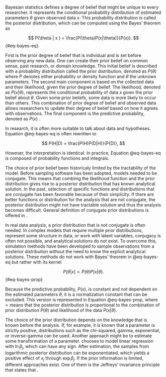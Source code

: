 Bayesian statistics defines a degree of belief that might be unique to every researcher. It represents the conditional
probability distribution of estimated parameters $\theta$ given observed data $x$. This probability distribution is
called the posterior distribution, which can be computed using the Bayes' theorem
\parencite[Page 35]{Marek2012_Pravdepodobnost} as

$$
P(\theta | x ) = \frac{P(\theta)P(x|\theta)}{P(x)}.
$$ {#eq-bayes-eq}

First is the prior degree of belief that is individual and is set before observing any new data. One can create their
prior belief on common sense, past research, or domain knowledge. This initial belief is described with a probability
distribution called the prior distribution, denoted as $P(\theta)$ where $P$ denotes either probability or density
function and $\theta$ the unknown parameters. The second main component is based on the collected data and their
likelihood, given the prior degree of belief. The likelihood, denoted as $P(x|\theta)$, represents the conditional
probability of data $x$ given the prior belief about $\theta$. Given some prior beliefs, some data is more likely to
occur than others. This combination of prior degree of belief and observed data allows researchers to update their
degree of belief based on how it agrees with observations. The final component is the predictive probability, denoted
as $P(x)$ \parencite[Chap. 6]{Hebak2013_StatistickeMysleniNastroje}.

In research, it is often more suitable to talk about data and hypotheses. Equation @eq-bayes-eq is often rewritten to

$$
P(H|D) = \frac{P(H)P(D|H)}{P(D)},
$$

However, the interpretation is identical. In practice, Equation @eq-bayes-eq is composed of probability functions and
integrals.

The choice of prior belief been historicaly limited by the tractability of the model. Before sampling software has been
adopted, models needed to be conjugate. This means that combinig the likelihood function and the prior distribution
gives rise to a posterior distribution that has known analytical solution. In the past, selection of specific functions
and distributions that are conjugate has been favorable because of their simplicity. If there are better functions or
distribution for the analysis that are not conjugate, the posterior distribution might not have tractable solution and
thus the analysis becomes difficult. General definition of conjugate prior distributions is offered in
\parencite[Chap. 2.4]{Gelman2014_BayesianDataAnalysis}.

In real data analysis, a prior distribution that is not conjugate is often needed. In complex models that require
multiple prior distributions, represent some structure in data, or work with latent variables, conjugacy is often not
possible, and analytical solutions do not exist. To overcome this, simulation methods have been developed to sample
observations from a posterior distribution without the need to know the explicit analytical solutions. These methods do
not work with Bayes' theorem in @eq-bayes-eq but rather with its kernel

$$
P(\theta | x ) \propto P(\theta)P(x|\theta).
$$ {#eq-bayes-prop}

Because the predictive probability, $P(x)$, is constant and not dependent on the estimated parameters $\theta$, it is a
normalization constant that can be excluded. This version is represented in Equation @eq-bayes-prop, where $\propto$
means that the posterior distribution is proportional to the combination of prior distribution $P(\theta)$ and
likelihood of the data $P(x|\theta)$.

The choice of the prior distribution depends on the knowledge that is known before the analysis. If, for example, it is
known that a parameter is strictly positive, distributions such as the chi-squared, gamma, exponential, or
inverse-gamma can be used. Another approach might be to estimate some transformation of a parameter.
\parencite[Chap. 4.4]{McElreath2020_StatisticalRethinkingBayesian} chooses to model linear regression with $\ln
\beta_j$, which can have any sign. After estimation, the samples from logarithmic posterior distribution can be
exponentiated, which yields a positive effect of $x_j$ through $\exp \beta_j$. If the prior information is limited,
different approaches exist. One of them is the Jeffreys' invariance principle that states that *\enquote{any rule for
determining the prior density for $P(\theta)$ should yield an equivalent result if applied to a transformed parameter}*
\parencite[Chap. 2.8]{Gelman2014_BayesianDataAnalysis}.